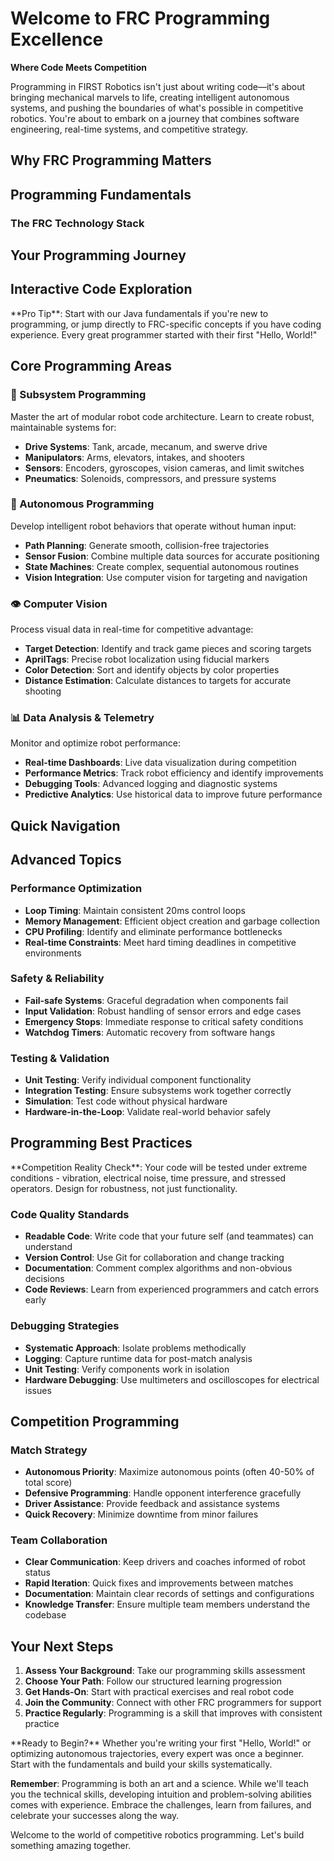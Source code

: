 
<Head>
    <title>Programming Excellence - FEDS201</title>
    <meta property="og:title" content="Programming Excellence - FEDS201" key="title" />
    <meta property="og:description" content="Master FRC robot programming with our comprehensive guide - from Java fundamentals to advanced autonomous systems" />
</Head>

<ProgrammingHero />

<div style={{ maxWidth: '1200px', margin: '0 auto', padding: '0 20px' }}>

# Welcome to FRC Programming Excellence

**Where Code Meets Competition**

Programming in FIRST Robotics isn't just about writing code—it's about bringing mechanical marvels to life, creating intelligent autonomous systems, and pushing the boundaries of what's possible in competitive robotics. You're about to embark on a journey that combines software engineering, real-time systems, and competitive strategy.

<ProgrammingStats />

## Why FRC Programming Matters

<div style={{
  display: 'grid',
  gridTemplateColumns: 'repeat(auto-fit, minmax(280px, 1fr))',
  gap: '24px',
  margin: '40px 0'
}}>

<BenefitCard 
  icon="🚀"
  title="Real-World Impact"
  description="Your code directly controls a 120-pound robot operating at high speeds in competitive environments. Every line matters."
/>

<BenefitCard 
  icon="⚡"
  title="Performance Critical"
  description="Real-time systems where millisecond delays can mean the difference between victory and defeat in competition."
/>

<BenefitCard 
  icon="🧠"
  title="Problem Solving"
  description="Complex challenges requiring creative solutions, from sensor fusion to autonomous path planning."
/>

<BenefitCard 
  icon="🤖"
  title="Hardware Integration"
  description="Bridge the gap between software and physical systems - motors, sensors, and actuators working in harmony."
/>

</div>

## Programming Fundamentals

### The FRC Technology Stack

<TechStack />

<SkillsMatrix />

## Your Programming Journey

<ProgrammingPath />

## Interactive Code Exploration

<LiveCodeDemo />

<Callout type="info" emoji="💡">
**Pro Tip**: Start with our Java fundamentals if you're new to programming, or jump directly to FRC-specific concepts if you have coding experience. Every great programmer started with their first "Hello, World!"
</Callout>

## Core Programming Areas

### 🔧 Subsystem Programming
Master the art of modular robot code architecture. Learn to create robust, maintainable systems for:
- **Drive Systems**: Tank, arcade, mecanum, and swerve drive
- **Manipulators**: Arms, elevators, intakes, and shooters  
- **Sensors**: Encoders, gyroscopes, vision cameras, and limit switches
- **Pneumatics**: Solenoids, compressors, and pressure systems

### 🤖 Autonomous Programming
Develop intelligent robot behaviors that operate without human input:
- **Path Planning**: Generate smooth, collision-free trajectories
- **Sensor Fusion**: Combine multiple data sources for accurate positioning
- **State Machines**: Create complex, sequential autonomous routines
- **Vision Integration**: Use computer vision for targeting and navigation

### 👁️ Computer Vision
Process visual data in real-time for competitive advantage:
- **Target Detection**: Identify and track game pieces and scoring targets
- **AprilTags**: Precise robot localization using fiducial markers
- **Color Detection**: Sort and identify objects by color properties
- **Distance Estimation**: Calculate distances to targets for accurate shooting

### 📊 Data Analysis & Telemetry
Monitor and optimize robot performance:
- **Real-time Dashboards**: Live data visualization during competition
- **Performance Metrics**: Track robot efficiency and identify improvements
- **Debugging Tools**: Advanced logging and diagnostic systems
- **Predictive Analytics**: Use historical data to improve future performance

## Quick Navigation

<Cards>
<Card 
  title="🚀 Java Fundamentals" 
  href="/Programming/BasicJava/javaintro"
  description="Master Java programming concepts essential for FRC development"
/>
<Card 
  title="🛠️ Tools & Setup" 
  href="/Programming/Tools&Setup"
  description="Configure your development environment and essential programming tools"
/>
<Card 
  title="⚙️ Crescendo Code Dive" 
  href="/Programming/Subsystems/SubsystemOverview"
  description="Dig into the code of our Crescendo season robot, SPYDER"
/>
<Card 
  title="🛸 Reefscape Code Dive" 
  href="/Programming/StingrayCode"
  description="Dig into the code of our Reefscape season robot, STINGRAY"
/>
<Card 
  title="🤖 Autonomous Systems" 
  href="/Programming/Autonomous/Index"
  description="Create intelligent autonomous routines and path-following algorithms"
/>
<Card 
  title="👁️ Computer Vision" 
  href="/Programming/Vision"
  description="Implement real-time vision processing for targeting and navigation"
/>
<Card 
  title="📡 Communication & Networking" 
  href="/Programming/Communication"
  description="Master robot-to-driver station communication and data telemetry"
/>
</Cards>

## Advanced Topics

### Performance Optimization
- **Loop Timing**: Maintain consistent 20ms control loops
- **Memory Management**: Efficient object creation and garbage collection
- **CPU Profiling**: Identify and eliminate performance bottlenecks
- **Real-time Constraints**: Meet hard timing deadlines in competitive environments

### Safety & Reliability
- **Fail-safe Systems**: Graceful degradation when components fail
- **Input Validation**: Robust handling of sensor errors and edge cases
- **Emergency Stops**: Immediate response to critical safety conditions
- **Watchdog Timers**: Automatic recovery from software hangs

### Testing & Validation
- **Unit Testing**: Verify individual component functionality
- **Integration Testing**: Ensure subsystems work together correctly
- **Simulation**: Test code without physical hardware
- **Hardware-in-the-Loop**: Validate real-world behavior safely

## Programming Best Practices

<Callout type="warning" emoji="⚠️">
**Competition Reality Check**: Your code will be tested under extreme conditions - vibration, electrical noise, time pressure, and stressed operators. Design for robustness, not just functionality.
</Callout>

### Code Quality Standards
- **Readable Code**: Write code that your future self (and teammates) can understand
- **Version Control**: Use Git for collaboration and change tracking
- **Documentation**: Comment complex algorithms and non-obvious decisions
- **Code Reviews**: Learn from experienced programmers and catch errors early

### Debugging Strategies
- **Systematic Approach**: Isolate problems methodically
- **Logging**: Capture runtime data for post-match analysis
- **Unit Testing**: Verify components work in isolation
- **Hardware Debugging**: Use multimeters and oscilloscopes for electrical issues

## Competition Programming

### Match Strategy
- **Autonomous Priority**: Maximize autonomous points (often 40-50% of total score)
- **Defensive Programming**: Handle opponent interference gracefully
- **Driver Assistance**: Provide feedback and assistance systems
- **Quick Recovery**: Minimize downtime from minor failures

### Team Collaboration
- **Clear Communication**: Keep drivers and coaches informed of robot status
- **Rapid Iteration**: Quick fixes and improvements between matches
- **Documentation**: Maintain clear records of settings and configurations
- **Knowledge Transfer**: Ensure multiple team members understand the codebase

## Your Next Steps

1. **Assess Your Background**: Take our programming skills assessment
2. **Choose Your Path**: Follow our structured learning progression
3. **Get Hands-On**: Start with practical exercises and real robot code
4. **Join the Community**: Connect with other FRC programmers for support
5. **Practice Regularly**: Programming is a skill that improves with consistent practice

<Callout type="success" emoji="🎯">
**Ready to Begin?** Whether you're writing your first "Hello, World!" or optimizing autonomous trajectories, every expert was once a beginner. Start with the fundamentals and build your skills systematically.
</Callout>

**Remember**: Programming is both an art and a science. While we'll teach you the technical skills, developing intuition and problem-solving abilities comes with experience. Embrace the challenges, learn from failures, and celebrate your successes along the way.

Welcome to the world of competitive robotics programming. Let's build something amazing together.

</div>